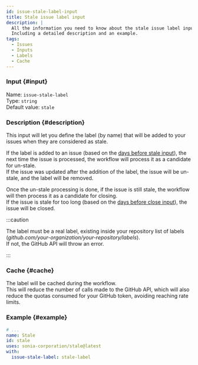 ```yaml
---
id: issue-stale-label-input
title: Stale issue label input
description: |
  All the information you need to know about the stale issue label input.
  Including a detailed description and an example.
tags:
  - Issues
  - Inputs
  - Labels
  - Cache
---
```


### Input {#input}

Name: `issue-stale-label`  
Type: `string`  
Default value: `stale`

### Description {#description}

This input will let you define the label (by name) that will be added to your issues when they are considered as stale.

If the label is added to an issue (based on the [days before stale input](issue-days-before-stale-input)), the next time the issue is processed, the workflow will process it as a candidate for un-stale.  
If the issue was updated after the addition of the label, the issue will be un-stale, and the label will be removed.

Once the un-stale processing is done, if the issue is still stale, the workflow will then process it as a candidate for closing.  
If the issue is stale for too long (based on the [days before close input](issue-days-before-close-input)), the issue will be closed.

:::caution

The label must be a real label, existing inside your repository list of labels (_github.com/your-organization/your-repository/labels_).  
If not, the GitHub API will throw an error.

:::

### Cache {#cache}

The label will be cached during the workflow.  
This will reduce the number of calls made to the GitHub API, which will also reduce the quotas consumed for your GitHub token, avoiding reaching rate limits.

### Example {#example}

```yml {6}
# ...
name: Stale
id: stale
uses: sonia-corporation/stale@latest
with:
  issue-stale-label: stale-label
```

